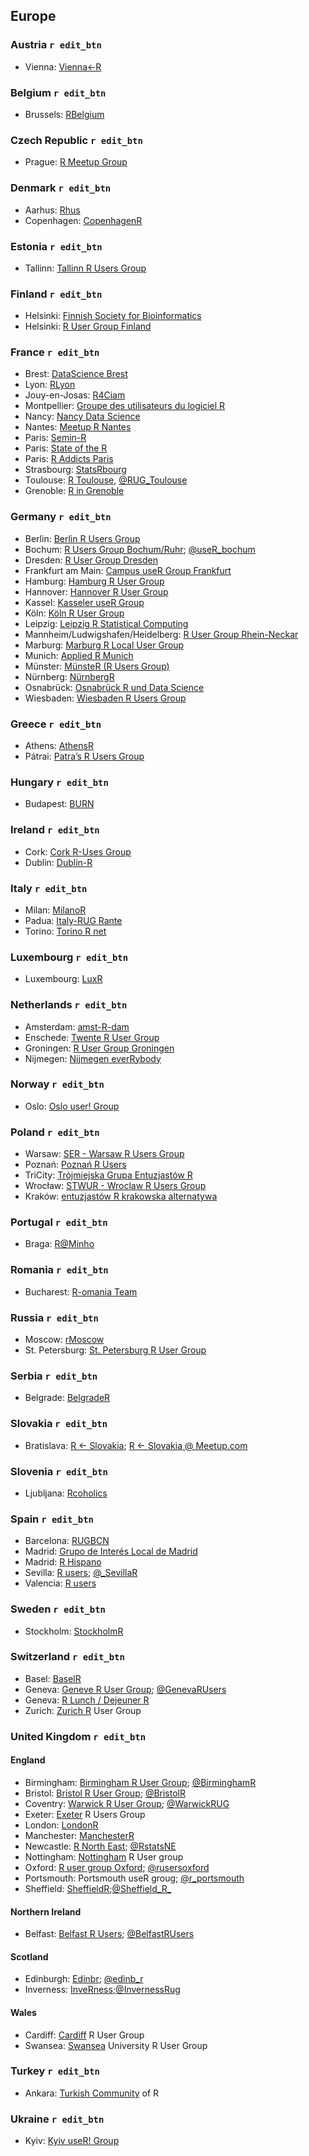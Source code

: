 ## Europe

### Austria `r edit_btn`

  * Vienna: [Vienna<-R](https://www.meetup.com/ViennaR/)
  
### Belgium `r edit_btn`

  * Brussels: [RBelgium](https://www.meetup.com/RBelgium/)

### Czech Republic `r edit_btn` 

  * Prague: [R Meetup Group](https://www.meetup.com/Prague-R-Meetup-Group/)

### Denmark `r edit_btn`

  * Aarhus: [Rhus](https://www.meetup.com/Rhus-useR-group)
  * Copenhagen: [CopenhagenR](https://www.meetup.com/CopenhagenR-useR-Group/)
  
### Estonia `r edit_btn`

  * Tallinn: [Tallinn R Users Group](https://www.meetup.com/r-tallinn/) 

### Finland `r edit_btn`

  * Helsinki: [Finnish Society for Bioinformatics](http://www.bioinf.fi/)
  * Helsinki: [R User Group Finland](https://www.meetup.com/R-User-Group-Finland/)

### France `r edit_btn`

  *  Brest: [DataScience Brest](https://www.meetup.com/fr-FR/Data-Science-Brest/)
  *  Lyon: [RLyon](https://www.meetup.com/R-Lyon/)
  *  Jouy-en-Josas: [R4Ciam](http://ciam.inra.fr/r4ciam/)
  *  Montpellier: [Groupe des utilisateurs du logiciel R](http://forums.cirad.fr/logiciel-R/)
  *  Nancy: [Nancy Data Science](https://www.meetup.com/nancydatascience/)
  *  Nantes: [Meetup R Nantes](https://www.meetup.com/fr-FR/Meetup-R-Nantes/)
  *  Paris: [Semin-R](http://www.mnhn.fr/semin-r/)
  *  Paris: [State of the R](http://stateofther.github.io/)
  *  Paris: [R Addicts Paris](https://www.meetup.com/rparis/events/124508332/)
  *  Strasbourg: [StatsRbourg](https://www.meetup.com/StatsRbourg/)
  *  Toulouse: [R Toulouse](http://r-toulouse.netlify.com/), [\@RUG_Toulouse](https://twitter.com/RUG_Toulouse)
  *  Grenoble: [R in Grenoble](https://r-in-grenoble.github.io/)
  
### Germany  `r edit_btn`

  *  Berlin: [Berlin R Users Group](https://www.meetup.com/Berlin-R-Users-Group/ )
  *  Bochum: [R Users Group Bochum/Ruhr](https://user.ruhr-uni-bochum.de/); [\@useR_bochum](https://twitter.com/useR_bochum)
  *  Dresden: [R User Group Dresden](http://rusersdresden.wordpress.com/)
  *  Frankfurt am Main: [Campus useR Group Frankfurt](https://www.meetup.com/r-frankfurt/)
  *  Hamburg: [Hamburg R User Group](https://www.meetup.com/Hamburg-R-User-Group/)
  *  Hannover: [Hannover R User Group](https://www.meetup.com/de-DE/Hannover-R-User-Group/) 
  *  Kassel: [Kasseler useR Group](https://www.meetup.com/Kassel-useR-Group/)
  *  Köln: [Köln R User Group](https://www.meetup.com/KoelnRUG/)
  *  Leipzig: [Leipzig R Statistical Computing](https://www.meetup.com/Leipzig-R-statistical-computing/)
  *  Mannheim/Ludwigshafen/Heidelberg: [R User Group Rhein-Neckar](https://www.meetup.com/R-User-Group-Rhein-Neckar)
  *  Marburg: [Marburg R Local User Group](http://www.r-marburg.de/)
  *  Munich: [Applied R Munich](https://www.meetup.com/Applied-R-Munich)
  *  Münster: [MünsteR (R Users Group)](https://www.meetup.com/Munster-R-Users-Group)
  *  Nürnberg: [NürnbergR](https://www.xing.com/net/ruser-nuernberg/)
  *  Osnabrück: [Osnabrück R und Data Science](https://www.meetup.com/de-DE/Osnabrueck-R-und-Data-Science/)
  *  Wiesbaden: [Wiesbaden R Users Group](https://www.meetup.com/Wiesbaden-R-Users-Group)
  
### Greece `r edit_btn`

  * Athens: [AthensR](https://www.meetup.com/AthensR/)
  * Pátrai: [Patra's R Users Group](https://www.meetup.com/Patras-R-Users-Group)

### Hungary `r edit_btn`

  * Budapest: [BURN](https://www.meetup.com/Budapest-Users-of-R-Network)

### Ireland `r edit_btn`

  * Cork: [Cork R-Uses Group](https://www.meetup.com/Cork-Ireland-R-Users-Group/)
  * Dublin: [Dublin-R](https://www.meetup.com/DublinR/)

### Italy `r edit_btn`

  * Milan: [MilanoR](http://www.milanor.net/)
  * Padua: [Italy-RUG Rante](https://groups.google.com/group/rante)
  * Torino: [Torino R net](http://torinor.net/)

### Luxembourg `r edit_btn`

  * Luxembourg: [LuxR](https://www.meetup.com/LuxRgroup/)

### Netherlands `r edit_btn`

  * Amsterdam: [amst-R-dam](https://www.meetup.com/amst-R-dam/)
  * Enschede: [Twente R User Group](http://twenterug.wordpress.com/)
  * Groningen: [R User Group Groningen](http://richelbilderbeek.nl/RuserGroupGroningen.htm)
  * Nijmegen: [Nijmegen everRybody](https://www.meetup.com/Nijmegen-eveRybody/)

### Norway `r edit_btn`

  * Oslo: [Oslo user! Group](https://www.meetup.com/Oslo-useR-Group/)

### Poland `r edit_btn`

  * Warsaw: [SER - Warsaw R Users Group](https://www.meetup.com/Spotkania-Entuzjastow-R-Warsaw-R-Users-Group-Meetup/)
  * Poznań: [Poznań R Users](https://www.meetup.com/Poznan-R-User-Group-PAZUR/)
  * TriCity: [Trójmiejska Grupa Entuzjastów R](https://www.meetup.com/Trojmiejska-Grupa-Entuzjastow-R/)
  * Wrocław: [STWUR - Wroclaw R Users Group](https://www.meetup.com/Wroclaw-R-Users-Group/)
  * Kraków: [entuzjastów R krakowska alternatywa](https://www.meetup.com/erkakrakow/)

### Portugal `r edit_btn`

  * Braga: [R@Minho](https://www.meetup.com/R-Minho/)

### Romania `r edit_btn`

  * Bucharest: [R-omania Team](http://www.r-project.ro/our_team.html)

### Russia `r edit_btn`

  * Moscow: [rMoscow](https://www.meetup.com/rMoscow/)
  * St. Petersburg: [St. Petersburg R User Group](https://www.meetup.com/St-Petersburg-R-User-Group/)

### Serbia `r edit_btn`

  * Belgrade: [BelgradeR](https://www.meetup.com/BelgradeR/)
  
### Slovakia `r edit_btn`
  * Bratislava: [R <- Slovakia](https://www.facebook.com/groups/931707906955080/); [R <- Slovakia @ Meetup.com](https://www.meetup.com/R-Slovakia/)

### Slovenia `r edit_btn`

  * Ljubljana: [Rcoholics](https://groups.google.com/group/rkoholikiAnonymous)

### Spain `r edit_btn`

  * Barcelona: [RUGBCN](http://rugbcn.wordpress.com/)
  * Madrid: [Grupo de Interés Local de Madrid](http://madrid.r-es.org/)
  * Madrid: [R Hispano](http://r-es.org/)
  * Sevilla: [R users](https://sevillarusers.wordpress.com/); [\@_SevillaR](https://twitter.com/_SevillaR)
  * Valencia: [R users](https://valenciarusers.wordpress.com/)

### Sweden `r edit_btn`

  * Stockholm: [StockholmR](https://www.meetup.com/StockholmR/)

### Switzerland `r edit_btn`
  * Basel: [BaselR](http://www.baselr.org/)
  * Geneva: [Geneve R User Group](https://www.meetup.com/Geneve-R-User-Group/); [\@GenevaRUsers](https://twitter.com/GenevaRUsers)
  * Geneva: [R Lunch / Dejeuner R](http://use-r-carlvogt.github.io/prochains-lunchs/)
  * Zurich: [Zurich R](https://www.meetup.com/Zurich-R-User-Group/) User Group

### United Kingdom `r edit_btn`

#### England {-}

  * Birmingham: [Birmingham R User Group](https://www.meetup.com/BirminghamR/); [\@BirminghamR](https://twitter.com/birminghamr)
  * Bristol: [Bristol R User Group](https://www.meetup.com/Bristol-R-User-Group/); [\@BristolR](https://twitter.com/BristolRUsers)
  * Coventry: [Warwick R User Group](http://warwick.ac.uk/wrug); [\@WarwickRUG](https://twitter.com/WarwickRUG)
  * Exeter: [Exeter](https://www.meetup.com/Exeter-R-Users-Group-Exeter-Devon-England/) R Users Group
  * London: [LondonR](https://www.meetup.com/LondonR/)
  * Manchester: [ManchesterR](http://www.rmanchester.org/)
  * Newcastle: [R North East](https://rnortheast.github.io/); [\@RstatsNE](https://twitter.com/RstatsNE)
  * Nottingham: [Nottingham](https://www.meetup.com/NottinghamR-Nottingham-R-Users-Group/) R User group
  * Oxford: [R user group Oxford](https://r-oxford.github.io/); [\@rusersoxford](https://twitter.com/rusersoxford)
  * Portsmouth: Portsmouth useR groug; [\@r_portsmouth](https://twitter.com/r_portsmouth)
  * Sheffield: [SheffieldR](https://www.meetup.com/SheffieldR-Sheffield-R-Users-Group/);[\@Sheffield_R_](https://twitter.com/Sheffield_R_)

#### Northern Ireland {-}

  * Belfast: [Belfast R Users](http://brusers.tumblr.com/); [\@BelfastRUsers](https://twitter.com/BelfastRUsers)

#### Scotland {-}

  * Edinburgh: [Edinbr](http://edinbr.org); [\@edinb_r](https://twitter.com/edinb_r)
  * Inverness: [InveRness](https://www.facebook.com/InveRness-R-User-Group-195100587522377/);[\@InvernessRug](https://twitter.com/InvernessRug)

#### Wales {-}

  * Cardiff: [Cardiff](https://www.meetup.com/Cardiff-R-User-Group/) R User Group
  * Swansea: [Swansea](https://sites.google.com/site/swanseauniversityrusergroup/home) University R User Group

### Turkey `r edit_btn`

  * Ankara: [Turkish Community](https://www.meetup.com/Turkish-Community-of-R/) of R

### Ukraine `r edit_btn`

  * Kyiv: [Kyiv useR! Group](https://www.meetup.com/Kyiv-useR-Group/)
